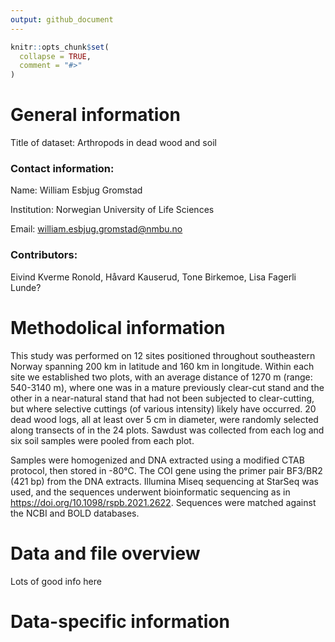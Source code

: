 ```yaml
---
output: github_document
---
```


<!-- README.md is generated from README.Rmd. Please edit that file -->

```r
knitr::opts_chunk$set(
  collapse = TRUE,
  comment = "#>"
)
```

# General information

Title of dataset: Arthropods in dead wood and soil

### Contact information:

Name: William Esbjug Gromstad

Institution: Norwegian University of Life Sciences

Email: [william.esbjug.gromstad\@nmbu.no](mailto:william.esbjug.gromstad@nmbu.no){.email}

### Contributors:

Eivind Kverme Ronold, Håvard Kauserud, Tone Birkemoe, Lisa Fagerli Lunde?

# Methodolical information

This study was performed on 12 sites positioned throughout southeastern Norway spanning 200 km in latitude and 160 km in longitude. Within each site we established two plots, with an average distance of 1270 m (range: 540-3140 m), where one was in a mature previously clear-cut stand and the other in a near-natural stand that had not been subjected to clear-cutting, but where selective cuttings (of various intensity) likely have occurred. 20 dead wood logs, all at least over 5 cm in diameter, were randomly selected along transects of in the 24 plots. Sawdust was collected from each log and six soil samples were pooled from each plot.

Samples were homogenized and DNA extracted using a modified CTAB protocol, then stored in -80°C. The COI gene using the primer pair BF3/BR2 (421 bp) from the DNA extracts. Illumina Miseq sequencing at StarSeq was used, and the sequences underwent bioinformatic sequencing as in <https://doi.org/10.1098/rspb.2021.2622>. Sequences were matched against the NCBI and BOLD databases.

# Data and file overview 
Lots of good info here 

# Data-specific information

